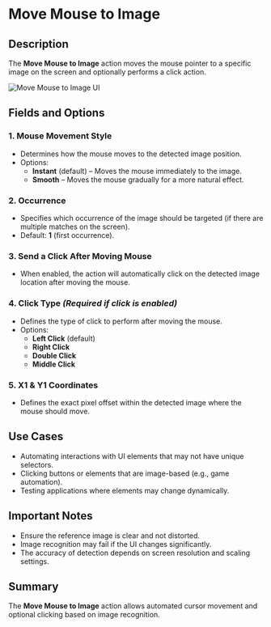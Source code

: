 # Move Mouse to Image

## Description

The **Move Mouse to Image** action moves the mouse pointer to a specific image on the screen and optionally performs a click action.

![Move Mouse to Image UI](../../../assets/mouse-and-keyboard/move-mouse-to-image1.png)

## Fields and Options  

### **1. Mouse Movement Style** 

- Determines how the mouse moves to the detected image position.
- Options:
  - **Instant** (default) – Moves the mouse immediately to the image.
  - **Smooth** – Moves the mouse gradually for a more natural effect.

### **2. Occurrence** 

- Specifies which occurrence of the image should be targeted (if there are multiple matches on the screen).
- Default: **1** (first occurrence).

### **3. Send a Click After Moving Mouse** 

- When enabled, the action will automatically click on the detected image location after moving the mouse.

### **4. Click Type** *(Required if click is enabled)* 

- Defines the type of click to perform after moving the mouse.
- Options:
  - **Left Click** (default)
  - **Right Click**
  - **Double Click**
  - **Middle Click**

### **5. X1 & Y1 Coordinates** 

- Defines the exact pixel offset within the detected image where the mouse should move.

## Use Cases

- Automating interactions with UI elements that may not have unique selectors.
- Clicking buttons or elements that are image-based (e.g., game automation).
- Testing applications where elements may change dynamically.

## Important Notes

- Ensure the reference image is clear and not distorted.
- Image recognition may fail if the UI changes significantly.
- The accuracy of detection depends on screen resolution and scaling settings.

## Summary

The **Move Mouse to Image** action allows automated cursor movement and optional clicking based on image recognition.